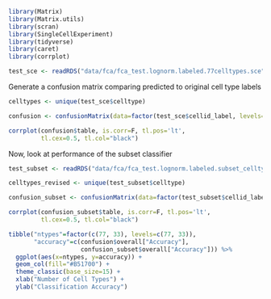```r
library(Matrix)
library(Matrix.utils)
library(scran)
library(SingleCellExperiment)
library(tidyverse)
library(caret)
library(corrplot)
```

```r
test_sce <- readRDS("data/fca/fca_test.lognorm.labeled.77celltypes.sce")
```

Generate a confusion matrix comparing predicted to original cell type labels
```r
celltypes <- unique(test_sce$celltype)

confusion <- confusionMatrix(data=factor(test_sce$cellid_label, levels=celltypes), reference = factor(test_sce$celltype, levels=celltypes))

corrplot(confusion$table, is.corr=F, tl.pos='lt', 
         tl.cex=0.5, tl.col="black")
```

Now, look at performance of the subset classifier
```r
test_subset <- readRDS("data/fca/fca_test.lognorm.labeled.subset_celltypes.sce")
```


```r
celltypes_revised <- unique(test_subset$celltype)

confusion_subset <- confusionMatrix(data=factor(test_subset$cellid_label, levels=celltypes_revised), reference = factor(test_subset$celltype, levels=celltypes_revised))

corrplot(confusion_subset$table, is.corr=F, tl.pos='lt', 
         tl.cex=0.5, tl.col="black")
```

```r
tibble("ntypes"=factor(c(77, 33), levels=c(77, 33)),
       "accuracy"=c(confusion$overall["Accuracy"],
                    confusion_subset$overall["Accuracy"])) %>%
  ggplot(aes(x=ntypes, y=accuracy)) +
  geom_col(fill="#B51700") +
  theme_classic(base_size=15) +
  xlab("Number of Cell Types") +
  ylab("Classification Accuracy")
```


